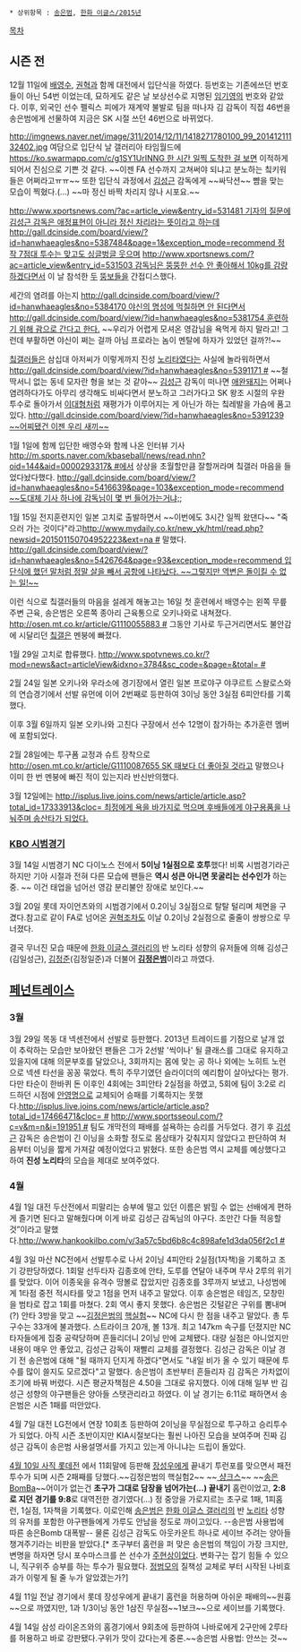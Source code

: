  * 상위항목 : [[송은범]], [[한화 이글스/2015년]]

[[목차]]
== 시즌 전 ==
12월 11일에 [[배영수]], [[권혁]]과 함께 대전에서 입단식을 하였다. 등번호는 기존에쓰던 번호들이 아닌 54번 이었는데, 묘하게도 같은 날 보상선수로 지명된 [[임기영]]의 번호와 같았다. 이후, 외국인 선수 펠릭스 피에가 재계약 불발로 팀을 떠나자 김 감독이 직접 46번을 송은범에게 선물하여 지금은 SK 시절 쓰던 46번으로 바뀌었다. 

http://imgnews.naver.net/image/311/2014/12/11/1418271780100_99_20141211132402.jpg
여담으로 입단식 날 갤러리아 타임월드에 [[https://ko.swarmapp.com/c/g1SY1UrINNG 한 시간 일찍 도착한 걸 보면]] 이적하게 되어서 진심으로 기쁜 것 같다. ~~이젠 FA 선수까지 고쳐써야 되냐고 분노하는 칰키워들은 어쩌라고ㅠㅠ~~
또한 입단식 과정에서 [[김성근]] 감독에게 ~~싸닥션~~ 뺨을 맞는 모습이 찍혔다.(...) ~~마 정신 바짝 차리지 않나 시포요.~~

[[http://www.xportsnews.com/?ac=article_view&entry_id=531481 기자의 질문에 김성근 감독은 애정표현이 아니라 정신 차리라는 뜻이라고 하는데]] [[http://gall.dcinside.com/board/view/?id=hanwhaeagles&no=5387484&page=1&exception_mode=recommend  정작 7점대 투수는 맞고도 싱글벙글 웃으며]] [[http://www.xportsnews.com/?ac=article_view&entry_id=531503  감독님은 뚱뚱한 선수 안 좋아해서 10kg를 감량하겠다면서]] 이 날 참석한 [[김태균(야구)|두]] [[조인성(야구선수)|뚱보]]들을 간접디스했다.

세간의 염려를 아는지 [[http://gall.dcinside.com/board/view/?id=hanwhaeagles&no=5384170 야신의 명성에 먹칠하면 안 된다면서]] [[http://gall.dcinside.com/board/view/?id=hanwhaeagles&no=5381754 훈련하기 위해 괌으로 간다고 한다.]] ~~우리가 어렵게 모셔온 영감님을 욕먹게 하지 말라고! 그런데 부활하면 야신이 쩌는 걸까 아님 프로라는 놈이 멘탈에 하자가 있었던 걸까?!~~

[[한화 이글스 갤러리|칰갤러]]들은 삼십대 아저씨가 이렇게까지 진성 [[노리타]]였다는 사실에 놀라워하면서[[http://gall.dcinside.com/board/view/?id=hanwhaeagles&no=5391171 #]] ~~철딱서니 없는 동네 모자란 형을 보는 것 같아~~ [[김성근]] 감독이 떠나면 [[송은범|애완돼지]]는 어쩌나 염려하다가도 아무리 생각해도 비싸다면서 분노하고 그러가다고 SK 왕조 시절의 우완투수로 돌아가서 [[이대형]]처럼 재평가가 이루어지는 게 아닌가 하는 칰레발을 가슴에 품고 있다. [[http://gall.dcinside.com/board/view/?id=hanwhaeagles&no=5391239 ~~어찌됐건 이젠 우리 새끼~~]]

1월 1일에 함께 입단한 배영수와 함께 나온 인터뷰 기사[[http://m.sports.naver.com/kbaseball/news/read.nhn?oid=144&aid=0000293317& #]]에서 상상을 초월할만큼 잘할꺼라며 칰갤러 마음을 들었다놨다했다. [[http://gall.dcinside.com/board/view/?id=hanwhaeagles&no=5416639&page=103&exception_mode=recommend ~~도대체 기사 하나에 감독님이 몇 번 들어가는거냐;;]]

1월 15일 전지훈련지인 일본 고치로 출발하면서 ~~이번에도 3시간 일찍 왔댄다~~ "죽으러 가는 것이다"라고[[http://www.mydaily.co.kr/new_yk/html/read.php?newsid=201501150704952223&ext=na #]] 말했다. 
[[http://gall.dcinside.com/board/view/?id=hanwhaeagles&no=5426764&page=93&exception_mode=recommend 입단식에 했던 말처럼 정말 살을 빼서 공항에 나타났다. ~~그렇지만 역변은 돌이킬 수 없는 일!~~]]

이런 식으로 칰갤러들의 마음을 설레게 해놓고는 16일 첫 훈련에서 배영수는 왼쪽 무릎 주변 근육, 송은범은 오른쪽 종아리 근육통으로 오키나와로 내쳐졌다. [[http://osen.mt.co.kr/article/G1110055883 #]] 그동안 기사로 두근거리면서도 불안감에 시달리던 [[칰갤]]은 멘붕에 빠졌다.

1월 29일 고치로 합류했다. [[http://www.spotvnews.co.kr/?mod=news&act=articleView&idxno=3784&sc_code=&page=&total= #]]

2월 24일 일본 오키나와 우라소에 경기장에서 열린 일본 프로야구 야쿠르트 스왈로스와의 연습경기에서 선발 유먼에 이어 2번째로 등판하여 3이닝 동안 3실점 6피안타를 기록했다.

이후 3월 6일까지 일본 오키나와 고친다 구장에서 선수 12명이 참가하는 추가훈련 멤버에 포함되었다.

2월 28일에는 투구폼 교정과 슈트 장착으로 [[http://osen.mt.co.kr/article/G1110087655 SK 때보다 더 좋아질 것]]라고 말했으나 이미 한 번 멘붕에 빠진 적이 있는지라 반신반의했다.

3월 12일에는 [[http://isplus.live.joins.com/news/article/article.asp?total_id=17333913&cloc= 최정에게 욕을 바가지로 먹으며 후배들에게 야구용품을 나눠주며 송산타가 되었다.]]

=== [[KBO 시범경기]] ===
3월 14일 시범경기 NC 다이노스 전에서 '''5이닝 1실점으로 호투'''했다! 비록 시범경기라곤 하지만 기아 시절과 전혀 다른 모습에 팬들은 '''역시 성큰 아니면 못굴리는 선수인가''' 하는 중.  ~~ 이건 태업을 넘어선 영감 분리불안 장애로 보인다.~~


3월 20일 롯데 자이언츠와의 시범경기에서 0.2이닝 3실점으로 탈탈 털리며 체면을 구겼다.참고로 같이 FA로 넘어온 [[권혁]]조차도 이날 0.2이닝 2실점으로 줄줄이 쌍쌍으로 무너졌다.

결국 무너진 모습 때문에 [[한화 이글스 갤러리]]의 반 노리타 성향의 유저들에 의해 김성근(김일성근), [[김정준]](김정일준)과 더불어 '''[[김정은]]범'''이라고 까였다.

== [[페넌트레이스]] ==
=== 3월 ===
3월 29일 목동 대 넥센전에서 선발로 등판했다. 2013년 트레이드를 기점으로 날개 없이 추락하는 모습만 보아왔던 팬들은 그가 2선발 '씩이나' 될 클래스를 그대로 유지하고 있을지에 대해 의문부호를 달았으나, 3회까지는 몸에 맞는 공 하나 외에는 노히트 노런으로 넥센 타선을 꽁꽁 묶었다. 특히 주무기였던 슬라이더의 예리함이 살아났다는 평가. 다만 타순이 한바퀴 돈 이후인 4회에는 3피안타 2실점을 하였고, 5회에 팀이 3:2로 리드하던 시점에 [[안영명]]으로 교체되어 승패를 기록하지는 못했다.[[http://isplus.live.joins.com/news/article/article.asp?total_id=17466471&cloc= #]] [[http://www.sportsseoul.com/?c=v&m=n&i=191951 #]]
팀도 개막전의 패배를 설욕하는 승리를 거두었다. 경기 후 [[김성근]] 감독은 송은범이 긴 이닝을 소화할 정도로 몸상태가 갖춰지지 않았다고 판단하여 처음부터 이닝을 짧게 가져갈 예정이었다고 밝혔다. 또한 송은범 역시 교체를 예상했다고하여 '''진성 노리타'''의 모습을 제대로 보여주었다.

=== 4월 ===
4월 1일 대전 두산전에서 피말리는 승부에 떨고 있던 이름은 밝힐 수 없는 선배에게 편하게 즐기면 된다고 말해줬다며 이게 바로 김성근 감독님의 야구다. 조만간 다들 적응할 것”이라고 말했다.[[http://www.hankookilbo.com/v/3a57c5bd6b8c4c898afe1d3da056f2c1 #]]

4월 3일 마산 NC전에서 선발투수로 나서 2이닝 4피안타 2실점(1자책)을 기록하고 조기 강판당하였다.
1회말 선두타자 김종호에 안타, 도루를 연달아 내주며 무사 2루의 위기를 맞았다. 이어 이종욱을 유격수 땅볼로 잡았지만 김종호를 3루까지 보냈고, 나성범에게 1타점 중전 적시타를 맞고 1점을 먼저 내주고 말았다. 이후 송은범은 테임즈, 모창민을 범타로 잡고 1회를 마쳤다. 2회 역시 좋지 못했다. 송은범은 깃털같은 구위를 뽐내며(?) 안타 3방을 맞고 ~~[[김정은]]범의 [[핵실험]]~~ NC에 다시 한 점을 내주고 말았다. 총 투구수는 33개에 불과했다. 스트라이크 20개, 볼 13개. 최고 147km 속구를 던졌지만 NC 타자들에게 집중 공략당하며 흔들리더니 2이닝 만에 교체됐다. 대량 실점은 아니었지만 내용이 매우 안 좋았고, 김성근 감독이 재빨리 교체를 결정했다. 김성근 감독은 이날 경기 전 송은범에 대해 "될 때까지 던지게 하겠다"면서도 "내일 비가 올 수 있기 때문에 투수를 많이 쓸지도 모르겠다"고 말했다. 송은범이 초반부터 흔들리자 김 감독은 가차없이 조기에 바꿔 버렸다. 시즌 평균자책점은 4.50을 그대로 유지했다. 이에 대해 일부 반 김성근 성향의 야구팬들은 양아들 스탯관리라고 하였다. 이 날 경기는 6:11로 패하면서 송은범은 시즌 1패를 떠안았다.

4월 7일 대전 LG전에서 연장 10회초 등판하여 2이닝을 무실점으로 투구하고 승리투수가 되었다. 아직 시즌 초반이지만 KIA시절보다는 훨씬 나아진 모습을 보여주며 진짜 김성근 감독이 송은범 사용설명서를 가지고 있는게 아니냐는 드립이 돌았다.

[[410 대첩|4월 10일 사직 롯데전]] 에서 11회말에 등판해 [[장성우]]에게 끝내기 투런포를 맞으면서 패전투수가 되며 시즌 2패째를 당했다.~~김정은범의 핵실험2~~ ~~[[샹크스(원피스)| 샹크스]]~~ ~~[[차르 봄바|송은BomBa]]~~어이가 없는건 '''초구가 그대로 담장을 넘어가는(...) 끝내기''' 홈런이었고, '''2:8로 지던 경기를 9:8'''로 대역전한 경기였다(...) 정 중앙을 가로지르는 초구로 1패, 1피홈런, 1실점, 1자책을 기록했다. 이로인해 [[송은범]]은 [[한화 이글스 갤러리]]의 반 [[노리타]] 성향의 유저를 포함한 야구팬들에게 가루도 안남을 정도로 까이고있다. --송은범 사용법에 따른 송은Bomb 대폭발-- 물론 김성근 감독도 아웃카운트 하나로 세이브 주려는 양아들 챙겨주기라는 비판을 받았다.[* 초구부터 홈런을 퍼 맞은 송은범의 책임이 가장 크지만, 변명을 하자면 당시 포수마스크를 쓴 선수가 [[주현상]]이었다. 변화구는 잡기 힘들 수 있으니, 직구위주 승부를 하는 투수가 필요했다. [[정범모]]의 질책성 교체로 부터 시작된 나비효과가 이렇게 될 줄 누가 알았겠는가?]

4월 11일 전날 경기에서 롯데 장성우에게 끝내기 홈런을 허용하며 아쉬운 패배의~~원흉~~으로 까였지만, 1과 1/3이닝 동안 1삼진 무실점~~1보크~~으로 세이브를 기록했다.

4월 14일 삼성 라이온즈와의 홈경기에서 9회초에 등판하여 나바로에게 2구만에 2루타를 허용하고 바로 강판됐다.구위가 맛이 갔다는게 중론.~~송은범 사용법: 안쓰는 것~~
